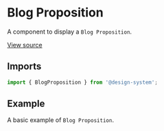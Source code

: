 
<Meta
  title="Sections / Blog Proposition"
  component={BlogProposition}
/>

# Blog Proposition

A component to display a `Blog Proposition`.

[View source](https://github.com/actarian/design-system/tree/main/src/@sections/blog-proposition)

## Imports

```js
import { BlogProposition } from '@design-system';
```

## Example

A basic example of `Blog Proposition`.

<Canvas>
  <Story name="Blog Proposition">
    <BlogProposition />
  </Story>
</Canvas>
